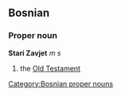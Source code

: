 ==Bosnian==
===Proper noun===
'''Stari Zavjet''' ''m s''
#the [[Old Testament]]
[[Category:Bosnian proper nouns]]